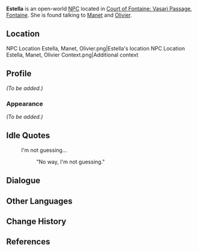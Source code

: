{{Meta
<!-- Remove this template after adding the missing info -->
|missing_NPC_profile  = yes
}}
{{Character Infobox
|type             = Open-World NPC
|image            = NPC Estella.png
|realname         = <!-- Optional, if different from in-game name -->
|deceased         = <!-- Past (for deceased prior to events of the game) or free response -->
|region           = Fontaine
|location         = Fontaine
|affiliation      = 
|title            = 

|ancestry         = <!-- Clan/family -->
|father           = 
|mother           = 
|spouse           = 
|sibling          = 
|child            = 
|relative         = 

|voiceEN          = [[imdb:nm11900500|Aria Saltini]]<ref name="Aria Saltini">Twitter: [https://twitter.com/AriaSaltini/status/1691968110662709718 EN VA Self Announcement] ([https://web.archive.org/web/20230817035210/https://twitter.com/AriaSaltini/status/1691968110662709718 Archived])</ref>
|voiceCN          = 
|voiceJP          = 
|voiceKR          = 
|dialoguereward   = 
}}
'''Estella''' is an open-world [[NPC]] located in [[Court of Fontaine: Vasari Passage]], [[Fontaine]]. She is found talking to [[Manet]] and [[Olivier]].

==Location==
<gallery>
NPC Location Estella, Manet, Olivier.png|Estella's location
NPC Location Estella, Manet, Olivier Context.png|Additional context
</gallery>

==Profile==
''(To be added.)''

===Appearance===
''(To be added.)''
<!--
==Quests and Events==
{{Quests and Events}}
-->
==Idle Quotes==
{{Dialogue Start}}
: {{DIcon|Idle}} I'm not guessing...
:: {{A|VO Estella 01.ogg}} "No way, I'm not guessing."
{{Dialogue End}}

==Dialogue==
{{:Manet}}
<!--
==Event Dialogue==
===Event Name===
{{Dialogue Start}}
:'''{{subst:PAGENAME}}:'''
{{Dialogue End}}
-->
==Other Languages==
{{Other Languages|default_hidden=1
|en      = Estella
|zhs     = 爱丝蒂
|zhs_rm  = Àisīdì
|zht     = 愛絲蒂
|zht_rm  = Àisīdì
|ja      = エステル
|ja_rm   = Esuteru
|ko      = 에스텔
|es      = Estella
|fr      = Estella
|ru      = Эстелла
|th      = Estella
|vi      = Estella
|de      = Estella
|id      = Estella
|pt      = Estella
|tr      = Estella
|it      = Estella
}}

==Change History==
{{Change History|4.0}}

==References==
{{Reflist}}